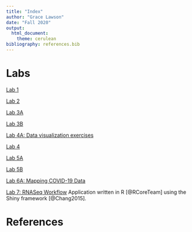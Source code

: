 ```yaml
---
title: "Index"
author: "Grace Lawson"
date: "Fall 2020"
output: 
  html_document:
    theme: cerulean 
bibliography: references.bib
---
```


# Labs  

  [Lab 1](Lawson_Lab1.html)

  [Lab 2](lab2_lab1wreferences.html)
  
  [Lab 3A](Lab_3A.html)
 
  [Lab 3B](Lab_3B.html)
  
  [Lab 4A: Data visualization exercises](Lab_4a.html)
  
  [Lab 4](Lab_4.html)

  [Lab 5A](Lab_5a.html) 
  
  [Lab 5B](Lab_5B.html)  
  
  [Lab 6A: Mapping COVID-19 Data](Lab_6.html)
  
  [Lab 7: RNASeq Workflow](Lab_7.html)
Application written in R [@RCoreTeam] using the Shiny framework [@Chang2015].

# References